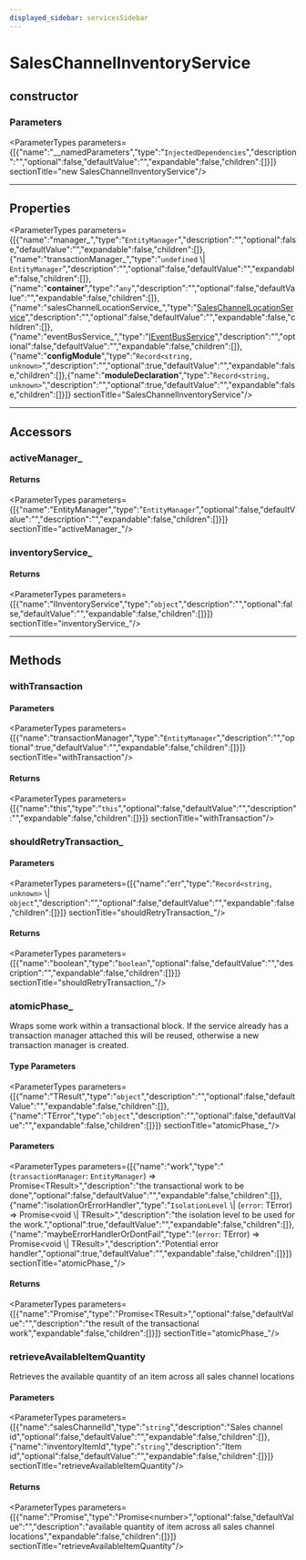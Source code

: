 ```yaml
---
displayed_sidebar: servicesSidebar
---
```



# SalesChannelInventoryService

## constructor

### Parameters

<ParameterTypes parameters={[{"name":"__namedParameters","type":"`InjectedDependencies`","description":"","optional":false,"defaultValue":"","expandable":false,"children":[]}]}  sectionTitle="new SalesChannelInventoryService"/>

___

## Properties

<ParameterTypes parameters={[{"name":"manager_","type":"`EntityManager`","description":"","optional":false,"defaultValue":"","expandable":false,"children":[]},{"name":"transactionManager_","type":"`undefined` \\| `EntityManager`","description":"","optional":false,"defaultValue":"","expandable":false,"children":[]},{"name":"__container__","type":"`any`","description":"","optional":false,"defaultValue":"","expandable":false,"children":[]},{"name":"salesChannelLocationService_","type":"[SalesChannelLocationService](services.SalesChannelLocationService.mdx)","description":"","optional":false,"defaultValue":"","expandable":false,"children":[]},{"name":"eventBusService_","type":"[IEventBusService](../../types/EventBusTypes/interfaces/types.EventBusTypes.IEventBusService.mdx)","description":"","optional":false,"defaultValue":"","expandable":false,"children":[]},{"name":"__configModule__","type":"`Record<string, unknown>`","description":"","optional":true,"defaultValue":"","expandable":false,"children":[]},{"name":"__moduleDeclaration__","type":"`Record<string, unknown>`","description":"","optional":true,"defaultValue":"","expandable":false,"children":[]}]}  sectionTitle="SalesChannelInventoryService"/>

___

## Accessors

### activeManager\_

#### Returns

<ParameterTypes parameters={[{"name":"EntityManager","type":"`EntityManager`","optional":false,"defaultValue":"","description":"","expandable":false,"children":[]}]}  sectionTitle="activeManager_"/>

### inventoryService\_

#### Returns

<ParameterTypes parameters={[{"name":"IInventoryService","type":"`object`","description":"","optional":false,"defaultValue":"","expandable":false,"children":[]}]}  sectionTitle="inventoryService_"/>

___

## Methods

### withTransaction

#### Parameters

<ParameterTypes parameters={[{"name":"transactionManager","type":"`EntityManager`","description":"","optional":true,"defaultValue":"","expandable":false,"children":[]}]}  sectionTitle="withTransaction"/>

#### Returns

<ParameterTypes parameters={[{"name":"this","type":"`this`","optional":false,"defaultValue":"","description":"","expandable":false,"children":[]}]}  sectionTitle="withTransaction"/>

### shouldRetryTransaction\_

#### Parameters

<ParameterTypes parameters={[{"name":"err","type":"`Record<string, unknown>` \\| `object`","description":"","optional":false,"defaultValue":"","expandable":false,"children":[]}]}  sectionTitle="shouldRetryTransaction_"/>

#### Returns

<ParameterTypes parameters={[{"name":"boolean","type":"`boolean`","optional":false,"defaultValue":"","description":"","expandable":false,"children":[]}]}  sectionTitle="shouldRetryTransaction_"/>

### atomicPhase\_

Wraps some work within a transactional block. If the service already has
a transaction manager attached this will be reused, otherwise a new
transaction manager is created.

#### Type Parameters

<ParameterTypes parameters={[{"name":"TResult","type":"`object`","description":"","optional":false,"defaultValue":"","expandable":false,"children":[]},{"name":"TError","type":"`object`","description":"","optional":false,"defaultValue":"","expandable":false,"children":[]}]}  sectionTitle="atomicPhase_"/>

#### Parameters

<ParameterTypes parameters={[{"name":"work","type":"(`transactionManager`: `EntityManager`) => Promise&#60;TResult&#62;","description":"the transactional work to be done","optional":false,"defaultValue":"","expandable":false,"children":[]},{"name":"isolationOrErrorHandler","type":"`IsolationLevel` \\| (`error`: TError) => Promise&#60;void \\| TResult&#62;","description":"the isolation level to be used for the work.","optional":true,"defaultValue":"","expandable":false,"children":[]},{"name":"maybeErrorHandlerOrDontFail","type":"(`error`: TError) => Promise&#60;void \\| TResult&#62;","description":"Potential error handler","optional":true,"defaultValue":"","expandable":false,"children":[]}]}  sectionTitle="atomicPhase_"/>

#### Returns

<ParameterTypes parameters={[{"name":"Promise","type":"Promise&#60;TResult&#62;","optional":false,"defaultValue":"","description":"the result of the transactional work","expandable":false,"children":[]}]}  sectionTitle="atomicPhase_"/>

### retrieveAvailableItemQuantity

Retrieves the available quantity of an item across all sales channel locations

#### Parameters

<ParameterTypes parameters={[{"name":"salesChannelId","type":"`string`","description":"Sales channel id","optional":false,"defaultValue":"","expandable":false,"children":[]},{"name":"inventoryItemId","type":"`string`","description":"Item id","optional":false,"defaultValue":"","expandable":false,"children":[]}]}  sectionTitle="retrieveAvailableItemQuantity"/>

#### Returns

<ParameterTypes parameters={[{"name":"Promise","type":"Promise&#60;number&#62;","optional":false,"defaultValue":"","description":"available quantity of item across all sales channel locations","expandable":false,"children":[]}]}  sectionTitle="retrieveAvailableItemQuantity"/>
